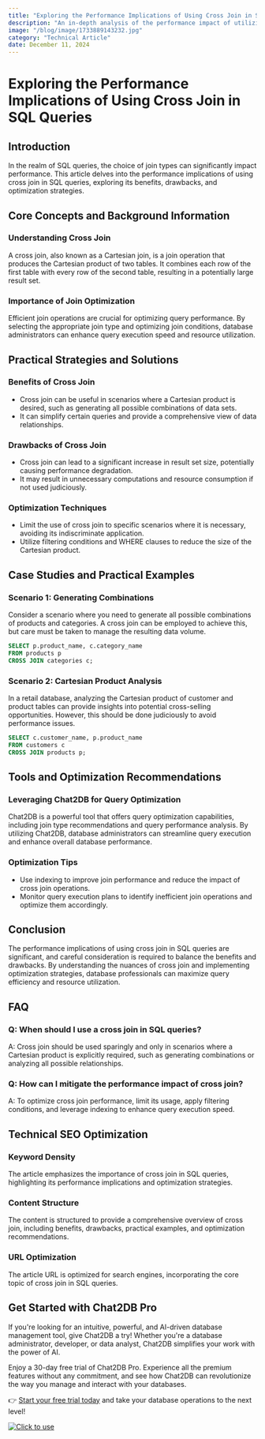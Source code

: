 ```yaml
---
title: "Exploring the Performance Implications of Using Cross Join in SQL Queries"
description: "An in-depth analysis of the performance impact of utilizing cross join in SQL queries, with practical strategies and optimization recommendations."
image: "/blog/image/1733889143232.jpg"
category: "Technical Article"
date: December 11, 2024
---
```


# Exploring the Performance Implications of Using Cross Join in SQL Queries

## Introduction

In the realm of SQL queries, the choice of join types can significantly impact performance. This article delves into the performance implications of using cross join in SQL queries, exploring its benefits, drawbacks, and optimization strategies.

## Core Concepts and Background Information

### Understanding Cross Join

A cross join, also known as a Cartesian join, is a join operation that produces the Cartesian product of two tables. It combines each row of the first table with every row of the second table, resulting in a potentially large result set.

### Importance of Join Optimization

Efficient join operations are crucial for optimizing query performance. By selecting the appropriate join type and optimizing join conditions, database administrators can enhance query execution speed and resource utilization.

## Practical Strategies and Solutions

### Benefits of Cross Join

- Cross join can be useful in scenarios where a Cartesian product is desired, such as generating all possible combinations of data sets.
- It can simplify certain queries and provide a comprehensive view of data relationships.

### Drawbacks of Cross Join

- Cross join can lead to a significant increase in result set size, potentially causing performance degradation.
- It may result in unnecessary computations and resource consumption if not used judiciously.

### Optimization Techniques

- Limit the use of cross join to specific scenarios where it is necessary, avoiding its indiscriminate application.
- Utilize filtering conditions and WHERE clauses to reduce the size of the Cartesian product.

## Case Studies and Practical Examples

### Scenario 1: Generating Combinations

Consider a scenario where you need to generate all possible combinations of products and categories. A cross join can be employed to achieve this, but care must be taken to manage the resulting data volume.

```sql
SELECT p.product_name, c.category_name
FROM products p
CROSS JOIN categories c;
```

### Scenario 2: Cartesian Product Analysis

In a retail database, analyzing the Cartesian product of customer and product tables can provide insights into potential cross-selling opportunities. However, this should be done judiciously to avoid performance issues.

```sql
SELECT c.customer_name, p.product_name
FROM customers c
CROSS JOIN products p;
```

## Tools and Optimization Recommendations

### Leveraging Chat2DB for Query Optimization

Chat2DB is a powerful tool that offers query optimization capabilities, including join type recommendations and query performance analysis. By utilizing Chat2DB, database administrators can streamline query execution and enhance overall database performance.

### Optimization Tips

- Use indexing to improve join performance and reduce the impact of cross join operations.
- Monitor query execution plans to identify inefficient join operations and optimize them accordingly.

## Conclusion

The performance implications of using cross join in SQL queries are significant, and careful consideration is required to balance the benefits and drawbacks. By understanding the nuances of cross join and implementing optimization strategies, database professionals can maximize query efficiency and resource utilization.

## FAQ

### Q: When should I use a cross join in SQL queries?

A: Cross join should be used sparingly and only in scenarios where a Cartesian product is explicitly required, such as generating combinations or analyzing all possible relationships.

### Q: How can I mitigate the performance impact of cross join?

A: To optimize cross join performance, limit its usage, apply filtering conditions, and leverage indexing to enhance query execution speed.

## Technical SEO Optimization

### Keyword Density

The article emphasizes the importance of cross join in SQL queries, highlighting its performance implications and optimization strategies.

### Content Structure

The content is structured to provide a comprehensive overview of cross join, including benefits, drawbacks, practical examples, and optimization recommendations.

### URL Optimization

The article URL is optimized for search engines, incorporating the core topic of cross join in SQL queries.


## Get Started with Chat2DB Pro

If you're looking for an intuitive, powerful, and AI-driven database management tool, give Chat2DB a try! Whether you're a database administrator, developer, or data analyst, Chat2DB simplifies your work with the power of AI.

Enjoy a 30-day free trial of Chat2DB Pro. Experience all the premium features without any commitment, and see how Chat2DB can revolutionize the way you manage and interact with your databases.

👉 [Start your free trial today](https://chat2db.ai/pricing) and take your database operations to the next level!


[![Click to use](/image/blog/bg/chat2db.jpg)](https://chat2db.ai/)
